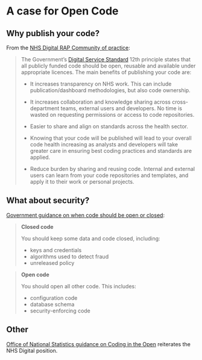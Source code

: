 # A case for Open Code {.unnumbered}

## Why publish your code?

From the [NHS Digital RAP Community of practice](https://nhsdigital.github.io/rap-community-of-practice/implementing_RAP/how-to-publish-your-code-in-the-open/ "How to Publish your Code in the Open"):

> The Government's [Digital Service Standard](https://www.gov.uk/service-manual/service-standard) 12th principle states that all publicly funded code should be open, reusable and available under appropriate licences. The main benefits of publishing your code are:
>
> -   It increases transparency on NHS work. This can include publication/dashboard methodologies, but also code ownership.
>
> -   It increases collaboration and knowledge sharing across cross-department teams, external users and developers. No time is wasted on requesting permissions or access to code repositories.
>
> -   Easier to share and align on standards across the health sector.
>
> -   Knowing that your code will be published will lead to your overall code health increasing as analysts and developers will take greater care in ensuring best coding practices and standards are applied.
>
> -   Reduce burden by sharing and reusing code. Internal and external users can learn from your code repositories and templates, and apply it to their work or personal projects.

## What about security?

[Government guidance on when code should be open or closed](https://www.gov.uk/government/publications/open-source-guidance/when-code-should-be-open-or-closed):

> **Closed code**
>
> You should keep some data and code closed, including:
>
> -   keys and credentials
> -   algorithms used to detect fraud
> -   unreleased policy

> **Open code**
>
> You should open all other code. This includes:
>
> -   configuration code
> -   database schema
> -   security-enforcing code

## Other

[Office of National Statistics guidance on Coding in the Open](https://datasciencecampus.github.io/coding-in-the-open/) reiterates the NHS Digital position.
